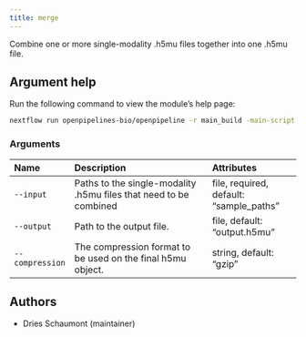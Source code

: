 ```yaml
---
title: merge
---
```


Combine one or more single-modality .h5mu files together into one .h5mu file.


## Argument help

Run the following command to view the module's help page:
```bash
nextflow run openpipelines-bio/openpipeline -r main_build -main-script target/nextflow/integrate/merge/main.nf --help
```

### Arguments



:::{.column-body-outset}
|Name            |Description                                                       |Attributes                              |
|:---------------|:-----------------------------------------------------------------|:---------------------------------------|
|`--input`       |Paths to the single-modality .h5mu files that need to be combined |file, required, default: "sample_paths" |
|`--output`      |Path to the output file.                                          |file, default: "output.h5mu"            |
|`--compression` |The compression format to be used on the final h5mu object.       |string, default: "gzip"                 |
:::

## Authors

 * Dries Schaumont  (maintainer)
